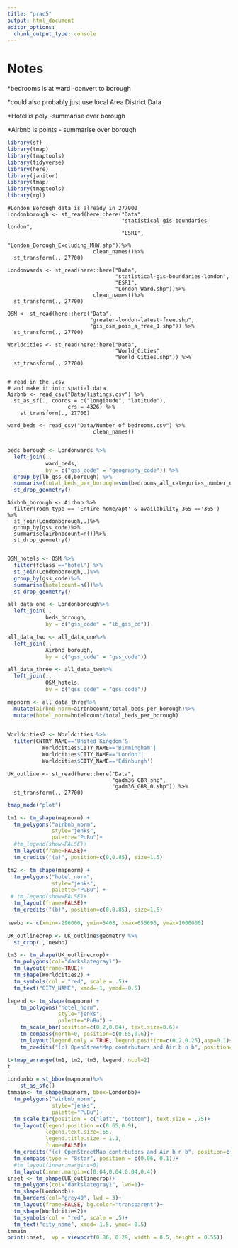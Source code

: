 ```yaml
---
title: "prac5"
output: html_document
editor_options: 
  chunk_output_type: console
---
```

# Notes

*bedrooms is at ward -convert to borough</p>
*could also probably just use local Area District Data</p>
*Hotel is poly -summarise over borough</p>
*Airbnb is points - summarise over borough</p>


```r

library(sf)
library(tmap)
library(tmaptools)
library(tidyverse)
library(here)
library(janitor)
library(tmap)
library(tmaptools)
library(rgl)
```

```read
#London Borough data is already in 277000
Londonborough <- st_read(here::here("Data",
                                    "statistical-gis-boundaries-london", 
                                    "ESRI", 
                                    "London_Borough_Excluding_MHW.shp"))%>%
                           clean_names()%>%
  st_transform(., 27700)

Londonwards <- st_read(here::here("Data",
                                  "statistical-gis-boundaries-london", 
                                  "ESRI", 
                                  "London_Ward.shp"))%>%
                           clean_names()%>%
  st_transform(., 27700)

```


```read
OSM <- st_read(here::here("Data",
                          "greater-london-latest-free.shp", 
                          "gis_osm_pois_a_free_1.shp")) %>%
  st_transform(., 27700)

Worldcities <- st_read(here::here("Data", 
                                  "World_Cities", 
                                  "World_Cities.shp")) %>%
  st_transform(., 27700)


# read in the .csv
# and make it into spatial data
Airbnb <- read_csv("Data/listings.csv") %>%
  st_as_sf(., coords = c("longitude", "latitude"), 
                   crs = 4326) %>%
    st_transform(., 27700)

ward_beds <- read_csv("Data/Number of bedrooms.csv") %>%
                           clean_names()
  
```

```r
beds_borough <- Londonwards %>%
  left_join(.,
            ward_beds,
            by = c("gss_code" = "geography_code")) %>%
  group_by(lb_gss_cd,borough) %>%
  summarise(total_beds_per_borough=sum(bedrooms_all_categories_number_of_bedrooms_measures_value,na.rm = TRUE))%>%
  st_drop_geometry()

```

```Airbnb_borough
Airbnb_borough <- Airbnb %>%
  filter(room_type == 'Entire home/apt' & availability_365 =='365') %>%
  st_join(Londonborough,.)%>%
  group_by(gss_code)%>%
  summarise(airbnbcount=n())%>%
  st_drop_geometry()


```

```r
OSM_hotels <- OSM %>%
  filter(fclass =="hotel") %>%
  st_join(Londonborough,.)%>%
  group_by(gss_code)%>%
  summarise(hotelcount=n())%>%
  st_drop_geometry()
```

```r
all_data_one <- Londonborough%>%
  left_join(.,
            beds_borough,
            by = c("gss_code" = "lb_gss_cd"))

all_data_two <- all_data_one%>%
  left_join(.,
            Airbnb_borough,
            by = c("gss_code" = "gss_code"))

all_data_three <- all_data_two%>%
  left_join(.,
            OSM_hotels,
            by = c("gss_code" = "gss_code"))

mapnorm <- all_data_three%>%
  mutate(airbnb_norm=airbnbcount/total_beds_per_borough)%>%
  mutate(hotel_norm=hotelcount/total_beds_per_borough)
  
```

```r
Worldcities2 <- Worldcities %>%
  filter(CNTRY_NAME=='United Kingdom'&
           Worldcities$CITY_NAME=='Birmingham'|
           Worldcities$CITY_NAME=='London'|
           Worldcities$CITY_NAME=='Edinburgh')

```

```UK
UK_outline <- st_read(here::here("Data", 
                                 "gadm36_GBR_shp", 
                                 "gadm36_GBR_0.shp")) %>%
  st_transform(., 27700)
```


```r
tmap_mode("plot")

tm1 <- tm_shape(mapnorm) + 
  tm_polygons("airbnb_norm", 
              style="jenks",
              palette="PuBu")+
  #tm_legend(show=FALSE)+
  tm_layout(frame=FALSE)+
  tm_credits("(a)", position=c(0,0.85), size=1.5)

tm2 <- tm_shape(mapnorm) + 
  tm_polygons("hotel_norm",
              style="jenks", 
              palette="PuBu") + 
 # tm_legend(show=FALSE)+
  tm_layout(frame=FALSE)+
  tm_credits("(b)", position=c(0,0.85), size=1.5)
  
newbb <- c(xmin=-296000, ymin=5408, xmax=655696, ymax=1000000)

UK_outlinecrop <- UK_outline$geometry %>%
  st_crop(., newbb)

tm3 <- tm_shape(UK_outlinecrop)+ 
  tm_polygons(col="darkslategray1")+
  tm_layout(frame=TRUE)+
  tm_shape(Worldcities2) +
  tm_symbols(col = "red", scale = .5)+
  tm_text("CITY_NAME", xmod=-1, ymod=-0.5)

legend <- tm_shape(mapnorm) +
    tm_polygons("hotel_norm",
                style="jenks", 
                palette="PuBu") +
    tm_scale_bar(position=c(0.2,0.04), text.size=0.6)+
    tm_compass(north=0, position=c(0.65,0.6))+
    tm_layout(legend.only = TRUE, legend.position=c(0.2,0.25),asp=0.1)+
    tm_credits("(c) OpenStreetMap contrbutors and Air b n b", position=c(0.0,0.0))

t=tmap_arrange(tm1, tm2, tm3, legend, ncol=2)
t

```

```r

Londonbb = st_bbox(mapnorm)%>%
    st_as_sfc()
tmmain<- tm_shape(mapnorm, bbox=Londonbb)+
  tm_polygons("airbnb_norm", 
              style="jenks", 
              palette="PuBu")+
  tm_scale_bar(position = c("left", "bottom"), text.size = .75)+
  tm_layout(legend.position =c(0.65,0.9), 
            legend.text.size=.65, 
            legend.title.size = 1.1,
            frame=FALSE)+
  tm_credits("(c) OpenStreetMap contrbutors and Air b n b", position=c(0.0,0.0))+
  tm_compass(type = "8star", position = c(0.06, 0.1))+
  #tm_layout(inner.margins=0)
  tm_layout(inner.margin=c(0.04,0.04,0.04,0.4))
inset <- tm_shape(UK_outlinecrop)+
  tm_polygons(col="darkslategray1", lwd=1)+
  tm_shape(Londonbb)+
  tm_borders(col="grey40", lwd = 3)+
  tm_layout(frame=FALSE, bg.color="transparent")+
  tm_shape(Worldcities2)+
  tm_symbols(col = "red", scale = .5)+
  tm_text("city_name", xmod=-1.5, ymod=-0.5)
tmmain
print(inset,  vp = viewport(0.86, 0.29, width = 0.5, height = 0.55))

```

